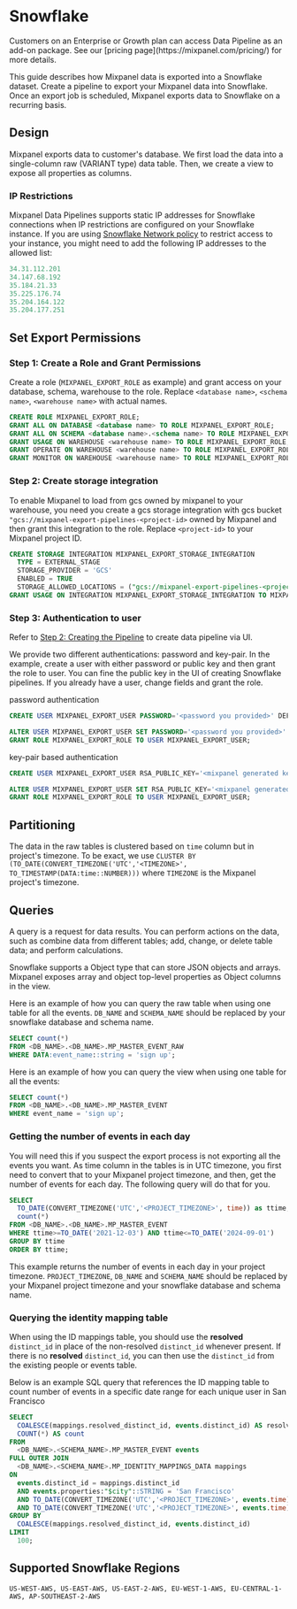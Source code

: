 
# Snowflake

<Callout type="info">
  Customers on an Enterprise or Growth plan can access Data Pipeline as an add-on package. See our [pricing page](https://mixpanel.com/pricing/) for more details.
</Callout>

This guide describes how Mixpanel data is exported into a Snowflake dataset. Create a pipeline to export your Mixpanel data into Snowflake. Once an export job is scheduled, Mixpanel exports data to Snowflake on a recurring basis.

## Design

Mixpanel exports data to customer's database. We first load the data into a single-column raw (VARIANT type) data table. Then, we create a view to expose all properties as columns.

### IP Restrictions

Mixpanel Data Pipelines supports static IP addresses for Snowflake connections when IP restrictions are configured on your Snowflake instance. If you are using [Snowflake Network policy](https://docs.snowflake.com/en/user-guide/network-policies) to restrict access to your instance, you might need to add the following IP addresses to the allowed list:

```jsx
34.31.112.201
34.147.68.192
35.184.21.33
35.225.176.74
35.204.164.122
35.204.177.251
```

## Set Export Permissions

### Step 1: Create a Role and Grant Permissions

Create a role (`MIXPANEL_EXPORT_ROLE` as example) and grant access on your database, schema, warehouse to the role. Replace `<database name>`, `<schema name>`, `<warehouse name>` with actual names.

```sql
CREATE ROLE MIXPANEL_EXPORT_ROLE;
GRANT ALL ON DATABASE <database name> TO ROLE MIXPANEL_EXPORT_ROLE;
GRANT ALL ON SCHEMA <database name>.<schema name> TO ROLE MIXPANEL_EXPORT_ROLE;
GRANT USAGE ON WAREHOUSE <warehouse name> TO ROLE MIXPANEL_EXPORT_ROLE;
GRANT OPERATE ON WAREHOUSE <warehouse name> TO ROLE MIXPANEL_EXPORT_ROLE;
GRANT MONITOR ON WAREHOUSE <warehouse name> TO ROLE MIXPANEL_EXPORT_ROLE;
```

### Step 2: Create storage integration

To enable Mixpanel to load from gcs owned by mixpanel to your warehouse, you need you create a gcs storage integration with gcs bucket `"gcs://mixpanel-export-pipelines-<project-id>` owned by Mixpanel and then grant this integration to the role. Replace `<project-id>` to your Mixpanel project ID.

```sql
CREATE STORAGE INTEGRATION MIXPANEL_EXPORT_STORAGE_INTEGRATION
  TYPE = EXTERNAL_STAGE
  STORAGE_PROVIDER = 'GCS'
  ENABLED = TRUE
  STORAGE_ALLOWED_LOCATIONS = ("gcs://mixpanel-export-pipelines-<project-id>");
GRANT USAGE ON INTEGRATION MIXPANEL_EXPORT_STORAGE_INTEGRATION TO MIXPANEL_EXPORT_ROLE;
```

### Step 3: Authentication to user

Refer to [Step 2: Creating the Pipeline](/docs/data-pipelines/#step-2-creating-the-pipeline)
to create data pipeline via UI.

We provide two different authentications: password and key-pair. In the example, create a user with either password or public key and then grant the role to user. You can fine the public key in the UI of creating Snowflake pipelines.
If you already have a user, change fields and grant the role.

password authentication

```sql
CREATE USER MIXPANEL_EXPORT_USER PASSWORD='<password you provided>' DEFAULT_ROLE=MIXPANEL_EXPORT_ROLE;

ALTER USER MIXPANEL_EXPORT_USER SET PASSWORD='<password you provided>'
GRANT ROLE MIXPANEL_EXPORT_ROLE TO USER MIXPANEL_EXPORT_USER;
```

key-pair based authentication

```sql
CREATE USER MIXPANEL_EXPORT_USER RSA_PUBLIC_KEY='<mixpanel generated key>' DEFAULT_ROLE=MIXPANEL_EXPORT_ROLE;

ALTER USER MIXPANEL_EXPORT_USER SET RSA_PUBLIC_KEY='<mixpanel generated key>'
GRANT ROLE MIXPANEL_EXPORT_ROLE TO USER MIXPANEL_EXPORT_USER;
```

## Partitioning

The data in the raw tables is clustered based on `time` column but in project's timezone. To be exact, we use `CLUSTER BY (TO_DATE(CONVERT_TIMEZONE('UTC','<TIMEZONE>', TO_TIMESTAMP(DATA:time::NUMBER)))` where `TIMEZONE` is the Mixpanel project's timezone.

## Queries

A query is a request for data results. You can perform actions on the data, such as combine data from different tables; add, change, or delete table data; and perform calculations.

Snowflake supports a Object type that can store JSON objects and arrays. Mixpanel exposes array and object top-level properties as Object columns in the view.

Here is an example of how you can query the raw table when using one table for all the events. `DB_NAME` and `SCHEMA_NAME` should be replaced by your snowflake database and schema name.

```sql
SELECT count(*)
FROM <DB_NAME>.<DB_NAME>.MP_MASTER_EVENT_RAW
WHERE DATA:event_name::string = 'sign up';
```

Here is an example of how you can query the view when using one table for all the events:

```sql
SELECT count(*)
FROM <DB_NAME>.<DB_NAME>.MP_MASTER_EVENT
WHERE event_name = 'sign up';
```

### Getting the number of events in each day

You will need this if you suspect the export process is not exporting all the events you want. As time column in the tables is in UTC timezone, you first need to convert that to your Mixpanel project timezone, and then, get the number of events for each day. The following query will do that for you.

```sql
SELECT
  TO_DATE(CONVERT_TIMEZONE('UTC','<PROJECT_TIMEZONE>', time)) as ttime,
  count(*)
FROM <DB_NAME>.<DB_NAME>.MP_MASTER_EVENT
WHERE ttime>=TO_DATE('2021-12-03') AND ttime<=TO_DATE('2024-09-01')
GROUP BY ttime
ORDER BY ttime;
```

This example returns the number of events in each day in your project timezone. `PROJECT_TIMEZONE`, `DB_NAME` and `SCHEMA_NAME` should be replaced by your Mixpanel project timezone and your snowflake database and schema name.

### Querying the identity mapping table

When using the ID mappings table, you should use the **resolved** `distinct_id` in place of the non-resolved `distinct_id` whenever present. If there is no **resolved** `distinct_id`, you can then use the `distinct_id` from the existing people or events table.

Below is an example SQL query that references the ID mapping table to count number of events in a specific date range for each unique user in San Francisco

```sql
SELECT
  COALESCE(mappings.resolved_distinct_id, events.distinct_id) AS resolved_distinct_id,
  COUNT(*) AS count
FROM
  <DB_NAME>.<SCHEMA_NAME>.MP_MASTER_EVENT events
FULL OUTER JOIN
  <DB_NAME>.<SCHEMA_NAME>.MP_IDENTITY_MAPPINGS_DATA mappings
ON
  events.distinct_id = mappings.distinct_id
  AND events.properties:"$city"::STRING = 'San Francisco'
  AND TO_DATE(CONVERT_TIMEZONE('UTC','<PROJECT_TIMEZONE>', events.time)) >= TO_DATE('2020-04-01')
  AND TO_DATE(CONVERT_TIMEZONE('UTC','<PROJECT_TIMEZONE>', events.time)) <= TO_DATE('2024-09-01')
GROUP BY
  COALESCE(mappings.resolved_distinct_id, events.distinct_id)
LIMIT
  100;
```

## Supported Snowflake Regions

`US-WEST-AWS, US-EAST-AWS, US-EAST-2-AWS, EU-WEST-1-AWS, EU-CENTRAL-1-AWS, AP-SOUTHEAST-2-AWS`